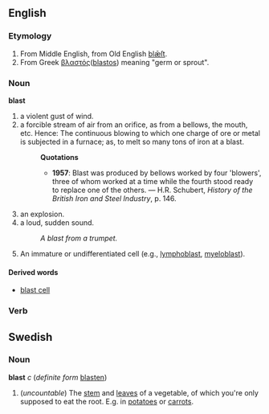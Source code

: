 ==English==
===Etymology===
#From Middle English, from Old English [[blæſt|blǣſt]].
#From Greek [[βλαστός]]([[blastos]]) meaning "germ or sprout".

===Noun===
'''blast'''
# a violent gust of wind.
# a forcible stream of air from an orifice, as from a bellows, the mouth, etc. Hence: The continuous blowing to which one charge of ore or metal is subjected in a furnace; as, to melt so many tons of iron at a blast.
#:'''Quotations'''
#:*'''1957''': Blast was produced by bellows worked by four 'blowers', three of whom worked at a time while the fourth stood ready to replace one of the others. &mdash; H.R. Schubert, ''History of the British Iron and Steel Industry'', p. 146.
#an explosion.
#a loud, sudden sound.
#:''A blast from a trumpet.''
#An immature or undifferentiated cell (e.g., [[lymphoblast]], [[myeloblast]]).

====Derived words====
*[[blast cell]]

===Verb===

==Swedish==
===Noun===
'''blast''' ''c'' (''definite form'' [[blasten]])

#(''uncountable'') The [[stem]] and [[leaves]] of a vegetable, of which you're only supposed to eat the root. E.g. in [[potatoe]]s or [[carrot]]s.